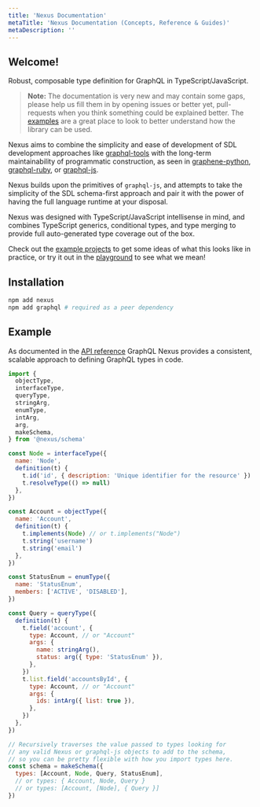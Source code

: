 ```yaml
---
title: 'Nexus Documentation'
metaTitle: 'Nexus Documentation (Concepts, Reference & Guides)'
metaDescription: ''
---
```


## Welcome!

Robust, composable type definition for GraphQL in TypeScript/JavaScript.

> **Note:**
> The documentation is very new and may contain some gaps, please help us fill them in by opening issues or better yet, pull-requests when you think something could be explained better. The [examples](https://github.com/graphql-nexus/schema/tree/develop/examples) are a great place to look to better understand how the library can be used.

Nexus aims to combine the simplicity and ease of development of SDL development approaches like [graphql-tools](https://www.apollographql.com/docs/graphql-tools/generate-schema.html) with the long-term maintainability of programmatic construction, as seen in [graphene-python](https://docs.graphene-python.org/en/latest/), [graphql-ruby](https://github.com/rmosolgo/graphql-ruby), or [graphql-js](https://github.com/graphql/graphql-js).

Nexus builds upon the primitives of `graphql-js`, and attempts to take the simplicity of the SDL schema-first approach and pair it with the power of having the full language runtime at your disposal.

Nexus was designed with TypeScript/JavaScript intellisense in mind, and combines TypeScript generics, conditional types, and type merging to provide full auto-generated type coverage out of the box.

Check out the [example projects](https://github.com/graphql-nexus/schema/tree/develop/examples) to get some ideas of what this looks like in practice, or try it out in the [playground](/playground) to see what we mean!

## Installation

```sh
npm add nexus
npm add graphql # required as a peer dependency
```

## Example

As documented in the [API reference](/api/introduction) GraphQL Nexus provides a consistent, scalable approach to defining GraphQL types in code.

```js
import {
  objectType,
  interfaceType,
  queryType,
  stringArg,
  enumType,
  intArg,
  arg,
  makeSchema,
} from '@nexus/schema'

const Node = interfaceType({
  name: 'Node',
  definition(t) {
    t.id('id', { description: 'Unique identifier for the resource' })
    t.resolveType(() => null)
  },
})

const Account = objectType({
  name: 'Account',
  definition(t) {
    t.implements(Node) // or t.implements("Node")
    t.string('username')
    t.string('email')
  },
})

const StatusEnum = enumType({
  name: 'StatusEnum',
  members: ['ACTIVE', 'DISABLED'],
})

const Query = queryType({
  definition(t) {
    t.field('account', {
      type: Account, // or "Account"
      args: {
        name: stringArg(),
        status: arg({ type: 'StatusEnum' }),
      },
    })
    t.list.field('accountsById', {
      type: Account, // or "Account"
      args: {
        ids: intArg({ list: true }),
      },
    })
  },
})

// Recursively traverses the value passed to types looking for
// any valid Nexus or graphql-js objects to add to the schema,
// so you can be pretty flexible with how you import types here.
const schema = makeSchema({
  types: [Account, Node, Query, StatusEnum],
  // or types: { Account, Node, Query }
  // or types: [Account, [Node], { Query }]
})
```
